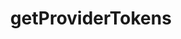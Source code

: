 ---
title: "getProviderTokens"
openapi: get /user/provider/{provider}/tokens
sidebarTitle: /user/provider/{provider}/tokens
---